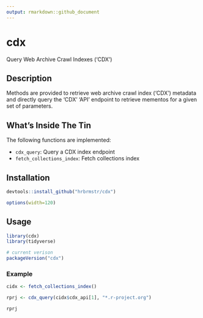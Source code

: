 ```yaml
---
output: rmarkdown::github_document
---
```


# cdx

Query Web Archive Crawl Indexes ('CDX')

## Description

Methods are provided to retrieve web archive crawl index ('CDX') metadata and directly query the 'CDX' 'API' endpoint to retrieve mementos for a given set of parameters.

## What's Inside The Tin

The following functions are implemented:

- `cdx_query`:	Query a CDX index endpoint
- `fetch_collections_index`:	Fetch collections index

## Installation

```r
devtools::install_github("hrbrmstr/cdx")
```

```r
options(width=120)
```

## Usage

```r
library(cdx)
library(tidyverse)

# current verison
packageVersion("cdx")

```

### Example

```r
cidx <- fetch_collections_index()

rprj <- cdx_query(cidx$cdx_api[1], "*.r-project.org")

rprj
```
